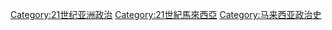 [[Category:21世纪亚洲政治|Category:21世纪亚洲政治]]
[[Category:21世紀馬來西亞|Category:21世紀馬來西亞]]
[[Category:马来西亚政治史|Category:马来西亚政治史]]